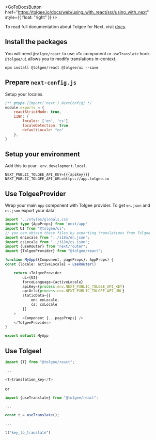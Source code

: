 
<GoToDocsButton href="https://tolgee.io/docs/web/using_with_react/ssr/using_with_next" style={{ float: "right" }} />

To read full documentation about Tolgee for Next, visit [docs](https://tolgee.io/docs/web/using_with_react/ssr/using_with_next).

## Install the packages

You will need `@tolgee/react` to use `<T>` component or `useTranslate` hook. `@tolgee/ui` allows you to modify
translations in-context.

```
npm install @tolgee/react @tolgee/ui --save
```

## Prepare `next-config.js`
Setup your locales.
```javascript
/** @type {import('next').NextConfig} */
module.exports = {
    reactStrictMode: true,
    i18n: {
        locales: ['en', 'cs'],
        localeDetection: true,
        defaultLocale: "en"
    },
}
```

## Setup your environment
Add this to your `.env.development.local`.
```dotenv
NEXT_PUBLIC_TOLGEE_API_KEY={{{apiKey}}}
NEXT_PUBLIC_TOLGEE_API_URL=https://app.tolgee.io
```

## Use TolgeeProvider
Wrap your main `App` component with Tolgee provider. To get `en.json` and `cs.json` export your data.

```typescript jsx
import '../styles/globals.css'
import type {AppProps} from 'next/app'
import UI from "@tolgee/ui";
// you can obtain these files by exporting translations from Tolgee
import enLocale from "../i18n/en.json";
import csLocale from "../i18n/cs.json";
import {useRouter} from "next/router";
import {TolgeeProvider} from "@tolgee/react";

function MyApp({Component, pageProps}: AppProps) {
const {locale: activeLocale} = useRouter()

    return <TolgeeProvider
        ui={UI}
        forceLanguage={activeLocale}
        apiKey={process.env.NEXT_PUBLIC_TOLGEE_API_KEY}
        apiUrl={process.env.NEXT_PUBLIC_TOLGEE_API_URL}
        staticData={{
            en: enLocale,
            cs: csLocale
        }}
    >
        <Component {...pageProps} />
    </TolgeeProvider>
}

export default MyApp
```

## Use Tolgee!
```typescript jsx
import {T} from "@tolgee/react";

...

<T>translation_key</T>
```

or

```typescript jsx
import {useTranslate} from "@tolgee/react";

...

const t = useTranslate();

...

t("key_to_translate")
```

